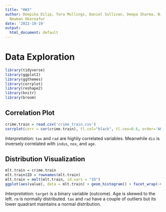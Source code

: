 ```yaml
---
title: "HW3"
author: Deepika Dilip, Tora Mullings, Daniel Sullivan, Deepa Sharma, Bikram Barua,
  Newman Okereafor
date: '2022-10-19'
output:
  html_document: default
---
```


# Data Exploration

```r
library(tidyverse)
library(ggplot2)
library(ggthemes)
library(corrplot)
library(reshape2)
library(knitr)
library(broom)
```

## Correlation Plot
```r
crime.train = read.csv('crime_train.csv')
corrplot(corr = cor(crime.train), tl.col="black", tl.cex=0.6, order='AOE')

```

*Interpretation*: `tax` and `rad` are highliy correlated variables. Meanwhile `dis` is inversely correlated with `indus`, `nox`, and `age`.

## Distribution Visualization
```r
mlt.train = crime.train
mlt.train$ID = rownames(mlt.train)
mlt.train = melt(mlt.train, id.vars = "ID")
ggplot(aes(value), data = mlt.train) + geom_histogram() + facet_wrap(~variable, scales = "free") + labs(title = "Distributions of Predictors", x = "Predictors")
```

*Interpretation*: `target` is a binary variable (outcome). Age is skewed to the left. `rm` is normally distributed. `tax` and `rad` have a couple of outliers but its lower quadrant maintains a normal distribution. 

















